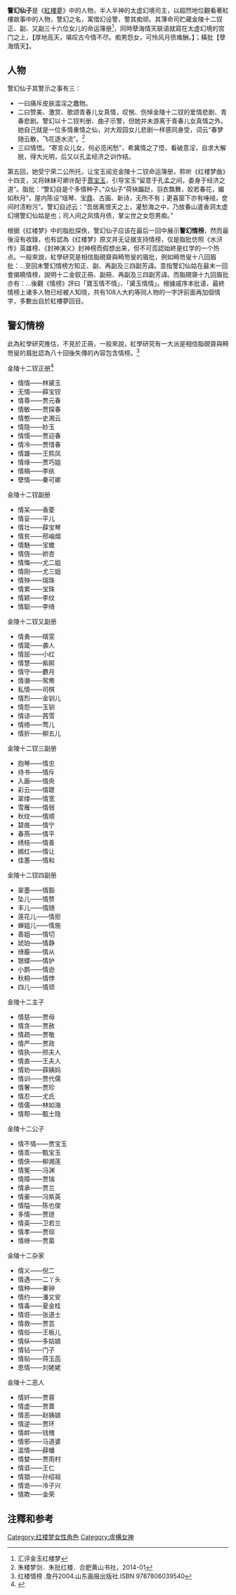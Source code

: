 {{refimprove|time=2019-06-18T04:52:08+00:00}}
{{紅樓夢人物
|人物姓名 = 警幻仙子
|caption = 
|appearance = 第五回
|family = 
|house = 太虛幻境
|place = 
|spouse = 
|poet =
|list =
}}
'''警幻仙子'''是《[[紅樓夢|紅樓夢]]》中的人物，半人半神的太虚幻境司主，以超然地位觀看著紅樓故事中的人物，警幻之名，寓借幻设警，警其痴顽。其薄命司贮藏金陵十二钗正、副、又副三十六位女儿的命运簿册<ref>汇评金玉红楼梦 </ref>，同時孽海情天联语就寫在太虚幻境的宫门之上，【厚地高天，堪叹古今情不尽。痴男怨女，可怜风月债难酬。】；橫批【孽海情天】。
==人物==
警幻仙子其警示之事有三：
*一曰痛斥皮肤滥淫之蠢物。
*二曰赞美、激赏、歌颂青春儿女真情，叹惋、伤悼金陵十二钗的爱情悲剧、青春悲剧。警幻以十二钗判册、曲子示警，但她并未游离于青春儿女真情之外。她自己就是一位多情重情之仙，对大观园女儿悲剧一样感同身受，词云“春梦随云散，飞花逐水流”。<ref>朱楼梦剑．朱批红楼．合肥黄山书社，2014-01</ref>
*三曰情悟。“寄言众儿女，何必觅闲愁”，希冀情之了悟，看破意淫，自求大解脱，得大光明，后又以孔孟经济之训作结。

第五回，她受宁荣二公所托，让宝玉阅览金陵十二钗命运簿册，聆听《红楼梦曲》十四支，又将妹妹可卿许配于[[賈宝玉|賈宝玉]]，引导宝玉“留意于孔孟之间，委身于经济之道”。脂批：“警幻自是个多情种子。”众仙子“荷袂蹁跹，羽衣飘舞，姣若春花，媚如秋月”，屋内陈设“瑶琴、宝[[鼎|鼎]]、古画、新诗，无所不有；更喜窗下亦有唾绒，奁间时渍粉污”。警幻自述云：“吾居离恨天之上，灌愁海之中，乃放春山遣香洞太虚幻境警幻仙姑是也；司人间之风情月债，掌尘世之女怨男痴。”

根据《红楼梦》中的脂批探佚，警幻仙子应该在最后一回中展示'''警幻情榜'''，然而最後沒有收錄，也有認為《红楼梦》原文并无证据支持情榜，仅是脂批仿照《水浒传》英雄榜、《封神演义》封神榜而假想出来，但不可否認始終是红学的一个热点。一般來說，紅學研究是相信脂硯齋與畸笏叟的眉批，例如畸笏叟十八回眉批：...至回末警幻情榜方知正、副、再副及三四副芳諱。意指警幻仙姑在最末一回會揭曉情榜，說明十二金釵正冊、副冊、再副及三四副芳諱。而脂硯齋十九回眉批亦有：...後觀《情榜》評曰「寶玉情不情」、「黛玉情情」。根據戚序本批语，最終情榜上诸多人物已经被人知晓，共有108人大約等同人物的一字評前面再加個情字，多數出自於紅樓夢回目。

==警幻情榜==
此為紅學研究推估，不見於正冊，一般來說，紅學研究有一大派是相信脂硯齋與畸笏叟的眉批認為八十回後失傳的內容包含情榜。<ref>红楼情榜 .詹丹2004.山东画报出版社.ISBN 9787806039540</ref>

{{Col-begin|class=references-small}}
{{Col-break}}
金陵十二钗正册<ref>{{Cite web |url=http://www.52hlpm.com/wy/tgo/tg088.htm |title=警幻情榜女儿年龄审计报告, 柴志义 ,2012,浙江人民出版社 |accessdate=2016-04-27 |archive-date=2017-09-12 |archive-url=https://web.archive.org/web/20170912010424/http://www.52hlpm.com/wy/tgo/tg088.htm |dead-url=no }}</ref>
*情情——林黛玉
*无情——薛宝钗
*情尊——贾元春
*情敏——贾探春
*情憨——史湘云
*情隐——妙玉
*情懦——贾迎春
*情冷——贾惜春
*情雄——王熙凤
*情缘——贾巧姐
*情槁——李纨
*孽情——秦可卿
{{Col-break}}
金陵十二钗副册
*情呆——香菱
*情妥——平儿
*情壮——薛宝琴
*情贫——邢岫烟
*情魅——宝蟾
*情侥——娇杏
*情悔——尤二姐
*情刚——尤三姐
*情殃——瑞珠
*情累——宝珠
*情颖——李纹
*情聪——李绮
{{Col-break}}
金陵十二钗又副册
*情勇——晴雯
*情箴——袭人
*情屈——小红
*情慧——紫鹃
*情守——麝月
*情谮——鸳鸯
*私情——司棋
*情烈——金钏儿
*情怨——玉钏
*情谅——茜雪
*情络——莺儿
*情折——柳五儿
{{Col-break}}
金陵十二钗三副册
*抱琴——情忠
*待书——情斥
*入画——情央
*彩云——情蹉
*翠缕——情宽
*雪雁——情弱
*秋纹——情顺
*碧痕——情宁
*春燕——情平
*绣桔——情善
*嫣红——情让
*佳蕙——情和
{{Col-end}}

{{Col-begin|class=references-small}}
{{Col-break}}
金陵十二钗四副册
*翠墨——情豁
*坠儿——情赘
*丰儿——情随
*莲花儿——情拒
*蝉姐儿——情施
*善姐——情切
*琥珀——情静
*绮霰——情从
*银蝶——情护
*小鹊——情逊
*秋桐——情悖
*四儿——情顽
{{Col-break}}
金陵十二主子
*情慈——贾母
*情贪——贾赦
*情疏——贾敬
*情严——贾政
*情执——邢夫人
*情直——王夫人
*情劝——薛姨妈
*情训——贾代儒
*情奢——贾珍
*情忍——尤氏
*情儒——林如海
*情帮——甄士隐
{{Col-break}}
金陵十二公子
*情不情——贾宝玉
*情乖——甄宝玉
*情侠——柳湘莲
*情冤——冯渊
*情障——贾瑞
*情承——贾兰
*情豪——冯紫英
*情隘——陈也俊
*多情——贾琏
*情英——卫若兰
*情孝——贾琮
*情继——贾菌
{{Col-break}}
金陵十二杂家
*情义——倪二
*情遇——二丫头
*情种——秦钟
*情约——潘又安
*情毒——夏金桂
*情诳——张道士
*情救——贾芸
*情俗——王板儿
*情纵——多姑娘
*情钻——门子
*情贴——蒋玉菡
*恩情——刘姥姥 
{{Col-end}}
金陵十二恶人
*情奸——贾蓉
*情虚——贾蔷
*情恶——赵姨娘
*情逆——贾环
*情衅——钱槐
*情邪——马道婆
*滥情——薛蟠
*情婪——贾雨村
*情诓——王仁
*情猖——孙绍祖
*情诡——冷子兴
*情欺——金荣

== 注釋和参考==
{{reflist}}

{{金陵十二釵}}
[[Category:红楼梦女性角色|Category:红楼梦女性角色]]
[[Category:虛構女神|Category:虛構女神]]